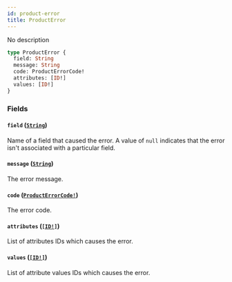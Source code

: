 ```yaml
---
id: product-error
title: ProductError
---
```


No description

```graphql
type ProductError {
  field: String
  message: String
  code: ProductErrorCode!
  attributes: [ID!]
  values: [ID!]
}
```

### Fields

#### `field` ([`String`](../../../developer/api-reference/scalars/string))

Name of a field that caused the error. A value of `null` indicates that the error isn't associated with a particular field.

#### `message` ([`String`](../../../developer/api-reference/scalars/string))

The error message.

#### `code` ([`ProductErrorCode!`](../../../developer/api-reference/enums/product-error-code))

The error code.

#### `attributes` ([`[ID!]`](../../../developer/api-reference/scalars/id))

List of attributes IDs which causes the error.

#### `values` ([`[ID!]`](../../../developer/api-reference/scalars/id))

List of attribute values IDs which causes the error.
